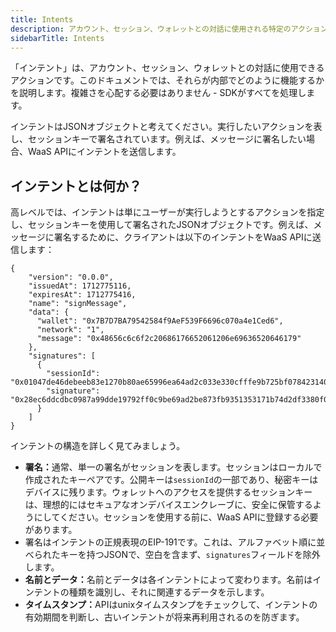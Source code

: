 ```yaml
---
title: Intents
description: アカウント、セッション、ウォレットとの対話に使用される特定のアクションであるインテントについて学びます。これらは基本的に、メッセージの署名などのアクションを表す、セッションキーで署名されたJSONオブジェクトです。
sidebarTitle: Intents
---
```


「インテント」は、アカウント、セッション、ウォレットとの対話に使用できるアクションです。このドキュメントでは、それらが内部でどのように機能するかを説明します。複雑さを心配する必要はありません - SDKがすべてを処理します。

インテントはJSONオブジェクトと考えてください。実行したいアクションを表し、セッションキーで署名されています。例えば、メッセージに署名したい場合、WaaS APIにインテントを送信します。

## インテントとは何か？

高レベルでは、インテントは単にユーザーが実行しようとするアクションを指定し、セッションキーを使用して署名されたJSONオブジェクトです。例えば、メッセージに署名するために、クライアントは以下のインテントをWaaS APIに送信します：

```
{
    "version": "0.0.0",
    "issuedAt": 1712775116,
    "expiresAt": 1712775416,
    "name": "signMessage",
    "data": {
      "wallet": "0x7B7D7BA79542584f9AeF539F6696c070a4e1Ced6",
      "network": "1",
      "message": "0x48656c6c6f2c20686176652061206e69636520646179"
    },
    "signatures": [
      {
        "sessionId": "0x01047de46debeeb83e1270b80ae65996ea64ad2c033e330cfffe9b725bf078423140124dce0cfe0cab9a61b385ca74fe77cd5e8a7147bfd87052f334cfbadc45c79a",
        "signature": "0x28ec6ddcdbc0987a99dde19792ff0c9be69ad2be873fb9351353171b74d2df3380f0ffcae2b8cb37a0659e374859420500b4399a2aab0209ee7919aaea575ac7"
      }
    ]
}
```

インテントの構造を詳しく見てみましょう。

* **署名：**&#x901A;常、単一の署名がセッションを表します。セッションはローカルで作成されたキーペアです。公開キーは`sessionId`の一部であり、秘密キーはデバイスに残ります。ウォレットへのアクセスを提供するセッションキーは、理想的にはセキュアなオンデバイスエンクレーブに、安全に保管するようにしてください。セッションを使用する前に、WaaS APIに登録する必要があります。
* 署名はインテントの正規表現のEIP-191です。これは、アルファベット順に並べられたキーを持つJSONで、空白を含まず、`signatures`フィールドを除外します。
* **名前とデータ：**&#x540D;前とデータは各インテントによって変わります。名前はインテントの種類を識別し、それに関連するデータを示します。
* **タイムスタンプ：**&#x41;PIはunixタイムスタンプをチェックして、インテントの有効期間を判断し、古いインテントが将来再利用されるのを防ぎます。
